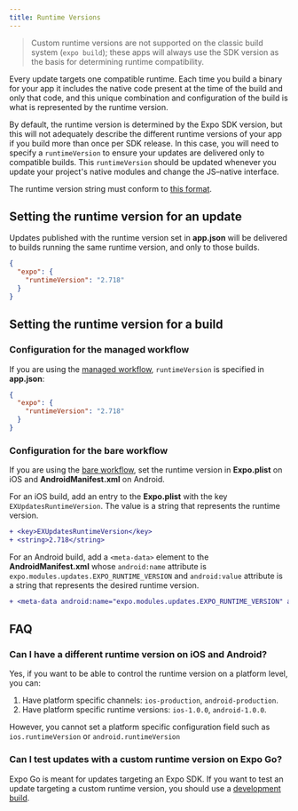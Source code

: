 ```yaml
---
title: Runtime Versions
---
```


> Custom runtime versions are not supported on the classic build system (`expo build`); these apps will always use the SDK version as the basis for determining runtime compatibility.

Every update targets one compatible runtime. Each time you build a binary for your app it includes the native code present at the time of the build and only that code, and this unique combination and configuration of the build is what is represented by the runtime version.

By default, the runtime version is determined by the Expo SDK version, but this will not adequately describe the different runtime versions of your app if you build more than once per SDK release. In this case, you will need to specify a `runtimeVersion` to ensure your updates are delivered only to compatible builds. This `runtimeVersion` should be updated whenever you update your project's native modules and change the JS–native interface.

The runtime version string must conform to [this format](/versions/latest/config/app.md#runtimeversion).

## Setting the runtime version for an update

Updates published with the runtime version set in **app.json** will be delivered to builds running the same runtime version, and only to those builds.

```json
{
  "expo": {
    "runtimeVersion": "2.718"
  }
}
```

## Setting the runtime version for a build

### Configuration for the managed workflow

If you are using the [managed workflow](../introduction/managed-vs-bare/#managed-workflow), `runtimeVersion` is specified in **app.json**:

```json
{
  "expo": {
    "runtimeVersion": "2.718"
  }
}
```

### Configuration for the bare workflow

If you are using the [bare workflow](/introduction/managed-vs-bare.md#bare-workflow), set the runtime version in **Expo.plist** on iOS and **AndroidManifest.xml** on Android.

For an iOS build, add an entry to the **Expo.plist** with the key `EXUpdatesRuntimeVersion`. The value is a string that represents the runtime version.

```diff
+ <key>EXUpdatesRuntimeVersion</key>
+ <string>2.718</string>
```

For an Android build, add a `<meta-data>` element to the **AndroidManifest.xml** whose `android:name` attribute is `expo.modules.updates.EXPO_RUNTIME_VERSION` and `android:value` attribute is a string that represents the desired runtime version.

```diff
+ <meta-data android:name="expo.modules.updates.EXPO_RUNTIME_VERSION" android:value="2.718"/>
```

## FAQ

### Can I have a different runtime version on iOS and Android?

Yes, if you want to be able to control the runtime version on a platform level, you can:

1. Have platform specific channels: `ios-production`, `android-production`.
2. Have platform specific runtime versions: `ios-1.0.0`, `android-1.0.0`.

However, you cannot set a platform specific configuration field such as `ios.runtimeVersion` or `android.runtimeVersion`

### Can I test updates with a custom runtime version on Expo Go?

Expo Go is meant for updates targeting an Expo SDK. If you want to test an update targeting a custom runtime version, you should use a [development build](/development/introduction.mdx).
